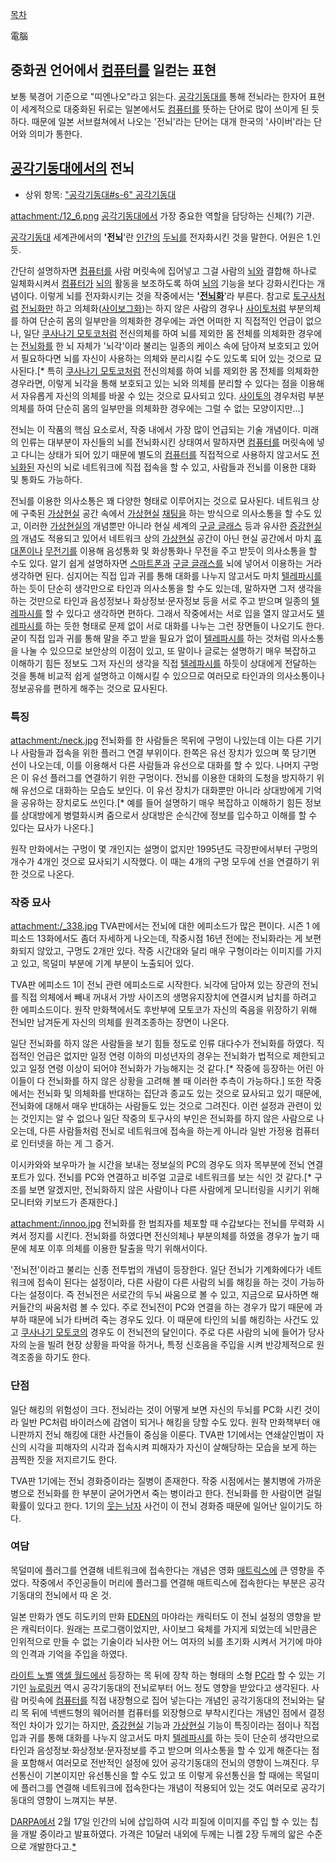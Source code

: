 [[목차]]

電腦

== 중화권 언어에서 [[컴퓨터]]를 일컫는 표현 ==

보통 북경어 기준으로 "띠엔나오"라고 읽는다. [[공각기동대]]를 통해 전뇌라는 한자어 표현이 세계적으로 대중화된 뒤로는 일본에서도 [[컴퓨터]]를 뜻하는 단어로 많이 쓰이게 된 듯 하다. 때문에 일본 서브컬쳐에서 나오는 '전뇌'라는 단어는 대개 한국의 '사이버'라는 단어와 의미가 통한다.

== [[공각기동대]]에서의 전뇌 ==
* 상위 항목: [["공각기동대#s-6" 공각기동대]]

attachment:/12_6.png
[[공각기동대]]에서 가장 중요한 역할을 담당하는 신체(?) 기관.

[[공각기동대]] 세계관에서의 ''''전뇌''''란 [[인간]]의 [[두뇌]]를 전자화시킨 것을 말한다. 어원은 1.인듯. 

간단히 설명하자면 [[컴퓨터]]를 사람 머릿속에 집어넣고 그걸 사람의 [[뇌]]와 결합해 하나로 일체화시켜서 [[컴퓨터]]가 [[뇌]]의 활동을 보조하도록 하여 [[뇌]]의 기능을 보다 강화시킨다는 개념이다. 이렇게 뇌를 전자화시키는 것을 작중에서는 ''''[[전뇌화]]''''라 부른다.
참고로 [[토구사]]처럼 [[전뇌화]]만 하고 의체화([[사이보그]]화)는 하지 않은 사람의 경우나 [[사이토(공각기동대)|사이토]]처럼 부분의체를 하여 단순히 몸의 일부만을 의체화한 경우에는 과연 어떠한 지 직접적인 언급이 없으나, 일단 [[쿠사나기 모토코]]처럼 전신의체를 하여 뇌를 제외한 몸 전체를 의체화한 경우에는 [[전뇌화]]를 한 뇌 자체가 '뇌각'이라 불리는 일종의 케이스 속에 담아져 보호되고 있어서 필요하다면 뇌를 자신이 사용하는 의체와 분리시킬 수도 있도록 되어 있는 것으로 묘사된다.[* 특히 [[쿠사나기 모토코]]처럼 전신의체를 하여 뇌를 제외한 몸 전체를 의체화한 경우라면, 이렇게 뇌각을 통해 보호되고 있는 뇌와 의체를 분리할 수 있다는 점을 이용해서 자유롭게 자신의 의체를 바꿀 수 있는 것으로 묘사되고 있다. [[사이토(공각기동대)|사이토]]의 경우처럼 부분의체를 하여 단순히 몸의 일부만을 의체화한 경우에는 그럴 수 없는 모양이지만...]

전뇌는 이 작품의 핵심 요소로서, 작중 내에서 가장 많이 언급되는 기술 개념이다. 미래의 인류는 대부분이 자신들의 뇌를 전뇌화시킨 상태여서 말하자면 [[컴퓨터]]를 머릿속에 넣고 다니는 상태가 되어 있기 때문에 별도의 [[컴퓨터]]를 직접적으로 사용하지 않고서도 [[전뇌화]]된 자신의 뇌로 네트워크에 직접 접속을 할 수 있고, 사람들과 전뇌를 이용한 대화 및 통화도 가능하다.

전뇌를 이용한 의사소통은 꽤 다양한 형태로 이루어지는 것으로 묘사된다. 네트워크 상에 구축된 [[가상현실]] 공간 속에서 [[가상현실]] [[채팅]]을 하는 방식으로 의사소통을 할 수도 있고, 이러한 [[가상현실]]의 개념뿐만 아니라 현실 세계의 [[구글 글래스]] 등과 유사한 [[증강현실]]의 개념도 적용되고 있어서 네트워크 상의 [[가상현실]] 공간이 아닌 현실 공간에서 마치 [[휴대폰]]이나 [[무전기]]를 이용해 음성통화 및 화상통화나 무전을 주고 받듯이 의사소통을 할 수도 있다. 알기 쉽게 설명하자면 [[스마트폰]]과 [[구글 글래스]]를 뇌에 넣어서 이용하는 거라 생각하면 된다.
심지어는 직접 입과 귀를 통해 대화를 나누지 않고서도 마치 [[텔레파시]]를 하는 듯이 단순히 생각만으로 타인과 의사소통을 할 수도 있는데, 말하자면 그저 생각을 하는 것만으로 타인과 음성정보나 화상정보·문자정보 등을 서로 주고 받으며 일종의 [[텔레파시]]를 할 수 있다고 생각하면 편하다. 그래서 작중에서는 서로 입을 열지 않고서도 [[텔레파시]]를 하는 듯한 형태로 문제 없이 서로 대화를 나누는 그런 장면들이 나오기도 한다. 굳이 직접 입과 귀를 통해 말을 주고 받을 필요가 없이 [[텔레파시]]를 하는 것처럼 의사소통을 나눌 수 있으므로 보안상의 이점이 있고, 또 말이나 글로는 설명하기 매우 복잡하고 이해하기 힘든 정보도 그저 자신의 생각을 직접 [[텔레파시]]를 하듯이 상대에게 전달하는 것을 통해 비교적 쉽게 설명하고 이해시킬 수 있으므로 여러모로 타인과의 의사소통이나 정보공유를 편하게 해주는 것으로 묘사된다.
=== 특징 ===
attachment:/neck.jpg
전뇌화를 한 사람들은 목뒤에 구멍이 나있는데 이는 다른 기기나 사람들과 접속을 위한 플러그 연결 부위이다. 한쪽은 유선 장치가 있으며 쭉 당기면 선이 나오는데, 이를 이용해서 다른 사람들과 유선으로 대화를 할 수 있다. 나머지 구멍은 이 유선 플러그를 연결하기 위한 구멍이다. 전뇌를 이용한 대화의 도청을 방지하기 위해 유선으로 대화하는 모습도 보인다. 이 유선 장치가 대화뿐만 아니라 상대방에게 기억을 공유하는 장치로도 쓰인다.[* 예를 들어 설명하기 매우 복잡하고 이해하기 힘든 정보를 상대방에게 병렬화시켜 줌으로서 상대방은 순식간에 정보를 입수하고 이해를 할 수 있다는 묘사가 나온다.]

원작 만화에서는 구멍이 몇 개인지는 설명이 없지만 1995년도 극장판에서부터 구멍의 개수가 4개인 것으로 묘사되기 시작했다. 이 때는 4개의 구멍 모두에 선을 연결하기 위한 것으로 나온다.
=== 작중 묘사 ===

attachment:/_338.jpg
TVA판에서는 전뇌에 대한 에피소드가 많은 편이다. 시즌 1 에피소드 13화에서도 좀더 자세하게 나오는데, 작중시점 16년 전에는 전뇌화라는 게 보편화되지 않았고, 구멍도 2개만 있다. 작중 시간대와 달리 매우 구형이라는 이미지를 가지고 있고, 목덜미 부분에 기계 부분이 노출되어 있다.

TVA판 에피소드 1이 전뇌 관련 에피소드로 시작한다. 뇌각에 담아져 있는 장관의 전뇌를 직접 의체에서 빼내 꺼내서 가방 사이즈의 생명유지장치에 연결시켜 납치를 하려고 한 에피소드이다. 원작 만화책에서도 후반부에 모토코가 자신의 죽음을 위장하기 위해 전뇌만 남겨둔게 자신의 의체를 원격조종하는 장면이 나온다.

일단 전뇌화를 하지 않은 사람들을 보기 힘들 정도로 인류 대다수가 전뇌화를 하였다. 직접적인 언급은 없지만 일정 연령 이하의 미성년자의 경우는 전뇌화가 법적으로 제한되고 있고 일정 연령 이상이 되어야 전뇌화가 가능해지는 것 같다.[* 작중에 등장하는 어린 아이들이 다 전뇌화를 하지 않은 상황을 고려해 볼 때 이러한 추측이 가능하다.] 또한 작중에서는 전뇌화 및 의체화를 반대하는 집단과 종교도 있는 것으로 묘사되고 있기 때문에, 전뇌화에 대해서 매우 반대하는 사람들도 있는 것으로 그려진다. 이런 설정과 관련이 있는 것인지는 알 수 없으나 일단 작중의 토구사의 부인은 전뇌화를 하지 않은 사람으로 나오는데, 다른 사람들처럼 전뇌로 네트워크에 접속을 하는게 아니라 일반 가정용 컴퓨터로 인터넷을 하는 게 그 증거.

이시카와와 보우마가 늘 시간을 보내는 정보실의 PC의 경우도 의자 목부분에 전뇌 연결 포트가 있다. 전뇌를 PC와 연결하고 비주얼 고글로 네트워크를 보는 식인 것 같다.[* 구조를 보면 알겠지만, 전뇌화하지 않은 사람이나 다른 사람에게 모니터링을 시키기 위해 모니터와 키보드가 존재한다.]

attachment:/innoo.jpg
전뇌화를 한 범죄자를 체포할 때 수갑보다는 전뇌를 무력화 시켜서 정지를 시킨다. 전뇌화를 하였다면 전신의체나 부분의체를 하였을 경우가 높기 때문에 체포 이후 의체를 이용한 탈출을 막기 위해서이다.

'전뇌전'이라고 불리는 신종 전투법의 개념이 등장한다. 일단 전뇌가 기계화에다가 네트워크에 접속이 된다는 설정이라, 다른 사람이 다른 사람의 뇌를 해킹을 하는 것이 가능하다는 설정이다. 즉 전뇌전은 서로간의 두뇌 싸움으로 볼 수 있고, 지금으로 묘사하면 해커들간의 싸움처럼 볼 수 있다. 주로 전뇌전이 PC와 연결을 하는 경우가 많기 때문에 과부하 때문에 뇌가 타버려 죽는 경우도 있다. 이 때문에 타인의 뇌를 해킹하는 사건도 있고 [[쿠사나기 모토코]]의 경우도 이 전뇌전의 달인이다. 주로 다른 사람의 뇌에 들어가 당사자의 눈을 빌려 현장 상황을 파악을 하거나, 특정 신호음을 주입을 시켜 반강제적으로 원격조종을 하기도 한다.

=== 단점 ===
일단 해킹의 위험성이 크다. 전뇌라는 것이 어떻게 보면 자신의 두뇌를 PC화 시킨 것이라 일반 PC처럼 바이러스에 감염이 되거나 해킹을 당할 수도 있다. 원작 만화책부터 애니판까지 전뇌 해킹에 대한 사건들이 중심을 이룬다. TVA판 1기에서는 연쇄살인범이 자신의 시각을 피해자의 시각과 접속시켜 피해자가 자신이 살해당하는 모습을 보게 하는 끔찍한 짓을 저지르기도 한다.

TVA판 1기에는 전뇌 경화증이라는 질병이 존재한다. 작중 시점에서는 불치병에 가까운 병으로 전뇌화를 한 부분이 굳어가면서 죽는 병이라고 한다. 전뇌화를 한 사람이면 걸릴 확률이 있다고 한다. 1기의 [[웃는 남자]] 사건이 이 전뇌 경화증 때문에 일어난 일이기도 하다.

=== 여담 ===
목덜미에 플러그를 연결해 네트워크에 접속한다는 개념은 영화 [[매트릭스]]에 큰 영향을 주었다. 작중에서 주인공들이 머리에 플러그를 연결해 매트릭스에 접속한다는 부분은 공각기동대의 전뇌에서 따 온 것.

일본 만화가 엔도 히도키의 만화 [[EDEN]]의 마야라는 캐릭터도 이 전뇌 설정의 영향을 받은 캐릭터이다. 원래는 프로그램이었지만, 사이보그 육체를 가지게 되었는데 뇌만큼은 인위적으로 만들 수 없는 기술이라 뇌사한 어느 여자의 뇌를 초기화 시켜서 거기에 마야의 인격과 기억을 주입을 하였다.

[[라이트 노벨]] [[액셀 월드]]에서 등장하는 목 뒤에 장착 하는 형태의 소형 [[PC]]라 할 수 있는 기기인 [[뉴로링커]] 역시 공각기동대의 전뇌로부터 어느 정도 영향을 받았다고 생각된다. 사람 머릿속에 [[컴퓨터]]를 직접 내장형으로 집어 넣는다는 개념인 공각기동대의 전뇌와는 달리 목 뒤에 넥밴드형의 웨어러블 컴퓨터를 외장형으로 부착시킨다는 개념인 점에서 결정적인 차이가 있기는 하지만, [[증강현실]] 기능과 [[가상현실]] 기능이 특징이라는 점이나 직접 입과 귀를 통해 대화를 나누지 않고서도 마치 [[텔레파시]]를 하는 듯이 단순히 생각만으로 타인과 음성정보·화상정보·문자정보를 주고 받으며 의사소통을 할 수 있게 해준다는 점을 포함해서 여러모로 전반적인 설정에 있어 공각기동대의 전뇌의 영향이 느껴진다. 무선통신이 기본이지만 유선통신을 할 수도 있고 또 이렇게 유선통신을 할 때에는 목덜미에 플러그를 연결해 네트워크에 접속한다는 개념이 적용되어 있는 것도 여러모로 공각기동대의 영향이 느껴지는 부분.

[[DARPA]]에서 2월 17일 인간의 뇌에 삽입하여 시각 피질에 이미지를 주입 할 수 있는 칩을 개발 중이라고 발표하였다. 가격은 10달러 내외에 두께는 니켈 2장 두께의 앏은 수준으로 개발한다고.[http://www.bloter.net/archives/221137 *]
